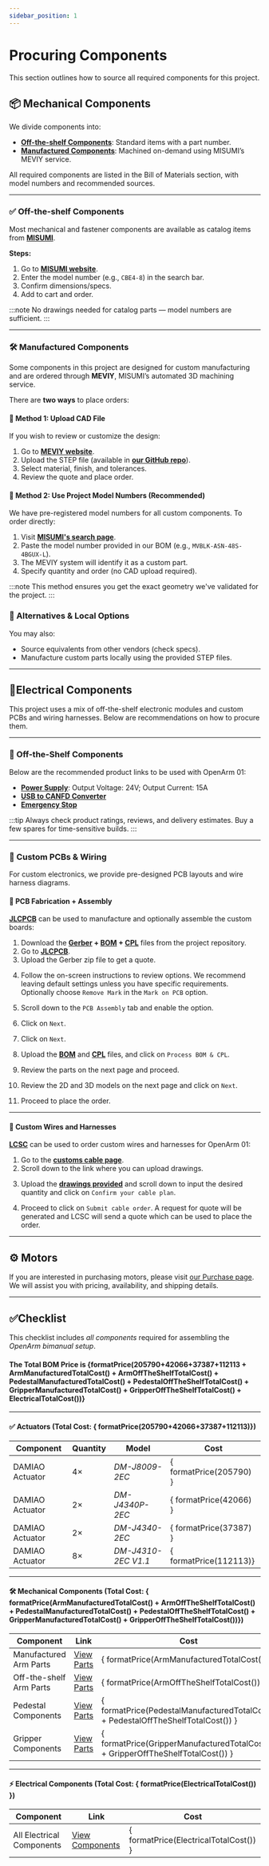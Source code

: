 ```yaml
---
sidebar_position: 1
---
```



# Procuring Components

This section outlines how to source all required components for this project.

## 📦 Mechanical Components

We divide components into:

- [**Off-the-shelf Components**](/hardware/bill-of-materials/arm-off-the-shelf): Standard items with a part number.
- [**Manufactured Components**](/hardware/bill-of-materials/arm-manufactured): Machined on-demand using MISUMI’s MEVIY service.

All required components are listed in the Bill of Materials section, with model numbers and recommended sources.

---

### ✅ Off-the-shelf Components

Most mechanical and fastener components are available as catalog items from **[MISUMI](https://jp.misumi-ec.com/)**.

**Steps:**

1. Go to **[MISUMI website](https://jp.misumi-ec.com/)**.
2. Enter the model number (e.g., `CBE4-8`) in the search bar.
3. Confirm dimensions/specs.
4. Add to cart and order.

:::note
No drawings needed for catalog parts — model numbers are sufficient.
:::

---

### 🛠️ Manufactured Components

Some components in this project are designed for custom manufacturing and are ordered through **MEVIY**, MISUMI’s automated 3D machining service.

There are **two ways** to place orders:

#### 📎 Method 1: Upload CAD File

If you wish to review or customize the design:

1. Go to **[MEVIY website](https://meviy.misumi-ec.com/)**.
2. Upload the STEP file (available in **[our GitHub repo](https://github.com/enactic/openarm_hardware)**).
3. Select material, finish, and tolerances.
4. Review the quote and place order.

#### 🔢 Method 2: Use Project Model Numbers (Recommended)

We have pre-registered model numbers for all custom components. To order directly:

1. Visit **[MISUMI's search page](https://jp.misumi-ec.com/order/part-number/create)**.
2. Paste the model number provided in our BOM (e.g., `MVBLK-ASN-48S-4BGUX-L`).
3. The MEVIY system will identify it as a custom part.
4. Specify quantity and order (no CAD upload required).

<BlockImage src="hardware/bom/procurement/procurement-meviy.png" alt="meviy" width="70%" />

:::note
This method ensures you get the exact geometry we've validated for the project.
:::

### 🔄 Alternatives & Local Options

You may also:

- Source equivalents from other vendors (check specs).
- Manufacture custom parts locally using the provided STEP files.

---

## 🔌Electrical Components

This project uses a mix of off-the-shelf electronic modules and custom PCBs and wiring harnesses.
Below are recommendations on how to procure them.

---

### 🛒 Off-the-Shelf Components

Below are the recommended product links to be used with OpenArm 01:

- **[Power Supply](https://www.aliexpress.com/item/1005004204524395.html)**: Output Voltage: 24V; Output Current: 15A
- **[USB to CANFD Converter](https://a.co/d/hIi0SI1)**
- **[Emergency Stop](https://www.monotaro.com/p/6001/0711/)**

:::tip
Always check product ratings, reviews, and delivery estimates. Buy a few spares for time-sensitive builds.
:::

---

### 🧩 Custom PCBs & Wiring

For custom electronics, we provide pre-designed PCB layouts and wire harness diagrams.

#### 🧾 PCB Fabrication + Assembly

**[JLCPCB](https://jlcpcb.com/)** can be used to manufacture and optionally assemble the custom boards:

1. Download the **[Gerber](/file/hardware/bill-of-materials/electrical/gerber-for-hub.zip) + [BOM](/file/hardware/bill-of-materials/electrical/bom-for-hub.csv) + [CPL](/file/hardware/bill-of-materials/electrical/cpl-for-hub.xlsx)** files from the project repository.
2. Go to **[JLCPCB](https://jlcpcb.com/)**.
3. Upload the Gerber zip file to get a quote.

<BlockImage src="hardware/bom/procurement/jlcpcb-step1.png" alt="jlcpcb-1" width="70%" />

4. Follow the on-screen instructions to review options. We recommend leaving default settings unless you have specific requirements. Optionally choose `Remove Mark` in the `Mark on PCB` option.

<BlockImage src="hardware/bom/procurement/jlcpcb-step2.png" alt="jlcpcb-2" width="70%" />

5. Scroll down to the `PCB Assembly` tab and enable the option.

<BlockImage src="hardware/bom/procurement/jlcpcb-step3.png" alt="jlcpcb-3" width="70%" />

6. Click on `Next`.

<BlockImage src="hardware/bom/procurement/jlcpcb-step4.png" alt="jlcpcb-4" width="30%" />

7. Click on `Next`.

<BlockImage src="hardware/bom/procurement/jlcpcb-step5.png" alt="jlcpcb-5" width="70%" />

8. Upload the **[BOM](/file/hardware/bill-of-materials/electrical/bom-for-hub.csv)** and **[CPL](/file/hardware/bill-of-materials/electrical/cpl-for-hub.xlsx)** files, and click on `Process BOM & CPL`.

<BlockImage src="hardware/bom/procurement/jlcpcb-step6.png" alt="jlcpcb-6" width="70%" />

9. Review the parts on the next page and proceed.

10. Review the 2D and 3D models on the next page and click on `Next`.

<BlockImage src="hardware/bom/procurement/jlcpcb-step7.png" alt="jlcpcb-7" width="70%" />

11. Proceed to place the order.

---

#### 🔌 Custom Wires and Harnesses

**[LCSC](https://lcsc.com/)** can be used to order custom wires and harnesses for OpenArm 01:

1. Go to the **[customs cable page](https://lcsc.com/customcables/quote)**.
2. Scroll down to the link where you can upload drawings.

<BlockImage src="hardware/bom/procurement/lcsc-step1.png" alt="lcsc-1" width="70%" />

3. Upload the **[drawings provided](electrical)** and scroll down to input the desired quantity and click on `Confirm your cable plan`.

<BlockImage src="hardware/bom/procurement/lcsc-step2.png" alt="lcsc-2" width="70%" />
<BlockImage src="hardware/bom/procurement/lcsc-step3.png" alt="lcsc-3" width="70%" />

4. Proceed to click on `Submit cable order`. A request for quote will be generated and LCSC will send a quote which can be used to place the order.

<BlockImage src="hardware/bom/procurement/lcsc-step4.png" alt="lcsc-4" width="70%" />
<BlockImage src="hardware/bom/procurement/lcsc-step5.png" alt="lcsc-5" width="70%" />

---

## ⚙️ Motors

If you are interested in purchasing motors, please visit [our Purchase page](/getting-started/purchase). We will assist you with pricing, availability, and shipping details.

---

## ✅Checklist

This checklist includes *all components* required for assembling the *OpenArm bimanual setup*. 

#### The Total BOM Price is {formatPrice(205790+42066+37387+112113 + ArmManufacturedTotalCost() + ArmOffTheShelfTotalCost() + PedestalManufacturedTotalCost() + PedestalOffTheShelfTotalCost() + GripperManufacturedTotalCost() + GripperOffTheShelfTotalCost() + ElectricalTotalCost())}

---

#### ✅ Actuators (Total Cost: { formatPrice(205790+42066+37387+112113)})

<table>
  <thead>
    <tr>
      <th style={{ textAlign: 'center' }}>Component</th>
      <th style={{ textAlign: 'center' }}>Quantity</th>
      <th style={{ textAlign: 'center' }}>Model</th>
      <th style={{ textAlign: 'center' }}>Cost</th>
    </tr>
  </thead>
  <tbody>
    <tr>
      <td style={{ textAlign: 'center' }}>DAMIAO Actuator</td>
      <td style={{ textAlign: 'center' }}>4×</td>
      <td style={{ textAlign: 'center' }}><em>DM-J8009-2EC</em></td>
      <td style={{ textAlign: 'center' }}>{ formatPrice(205790) }</td>
    </tr>
    <tr>
      <td style={{ textAlign: 'center' }}>DAMIAO Actuator</td>
      <td style={{ textAlign: 'center' }}>2×</td>
      <td style={{ textAlign: 'center' }}><em>DM-J4340P-2EC</em></td>
      <td style={{ textAlign: 'center' }}>{ formatPrice(42066) }</td>
    </tr>
    <tr>
      <td style={{ textAlign: 'center' }}>DAMIAO Actuator</td>
      <td style={{ textAlign: 'center' }}>2×</td>
      <td style={{ textAlign: 'center' }}><em>DM-J4340-2EC</em></td>
      <td style={{ textAlign: 'center' }}>{ formatPrice(37387) }</td>
    </tr>
    <tr>
      <td style={{ textAlign: 'center' }}>DAMIAO Actuator</td>
      <td style={{ textAlign: 'center' }}>8×</td>
      <td style={{ textAlign: 'center' }}><em>DM-J4310-2EC V1.1</em></td>
      <td style={{ textAlign: 'center' }}>{ formatPrice(112113)}</td>
    </tr>
  </tbody>
</table>

---

#### 🛠 Mechanical Components (Total Cost: { formatPrice(ArmManufacturedTotalCost() + ArmOffTheShelfTotalCost() + PedestalManufacturedTotalCost() + PedestalOffTheShelfTotalCost() + GripperManufacturedTotalCost() + GripperOffTheShelfTotalCost())})

<table>
  <thead>
    <tr>
      <th style={{ textAlign: 'center' }}>Component</th>
      <th style={{ textAlign: 'center' }}>Link</th>
      <th style={{ textAlign: 'center' }}>Cost</th>
    </tr>
  </thead>
  <tbody>
    <tr>
      <td style={{ textAlign: 'center' }}>Manufactured Arm Parts</td>
      <td style={{ textAlign: 'center' }}><a href="arm-manufactured">View Parts</a></td>
      <td style={{ textAlign: 'center' }}>{ formatPrice(ArmManufacturedTotalCost()) }</td>
    </tr>
    <tr>
      <td style={{ textAlign: 'center' }}>Off-the-shelf Arm Parts</td>
      <td style={{ textAlign: 'center' }}><a href="arm-off-the-shelf">View Parts</a></td>
      <td style={{ textAlign: 'center' }}>{ formatPrice(ArmOffTheShelfTotalCost()) }</td>
    </tr>
    <tr>
      <td style={{ textAlign: 'center' }}>Pedestal Components</td>
      <td style={{ textAlign: 'center' }}><a href="pedestal">View Parts</a></td>
      <td style={{ textAlign: 'center' }}>{ formatPrice(PedestalManufacturedTotalCost() + PedestalOffTheShelfTotalCost()) }</td>
    </tr>
    <tr>
      <td style={{ textAlign: 'center' }}>Gripper Components</td>
      <td style={{ textAlign: 'center' }}><a href="gripper">View Parts</a></td>
      <td style={{ textAlign: 'center' }}>{ formatPrice(GripperManufacturedTotalCost() + GripperOffTheShelfTotalCost()) }</td>
    </tr>
  </tbody>
</table>

---

#### ⚡ Electrical Components (Total Cost: { formatPrice(ElectricalTotalCost()) })

<table>
  <thead>
    <tr>
      <th style={{ textAlign: 'center' }}>Component</th>
      <th style={{ textAlign: 'center' }}>Link</th>
      <th style={{ textAlign: 'center' }}>Cost</th>
    </tr>
  </thead>
  <tbody>
    <tr>
      <td style={{ textAlign: 'center' }}>All Electrical Components</td>
      <td style={{ textAlign: 'center' }}><a href="electrical">View Components</a></td>
      <td style={{ textAlign: 'center' }}>{ formatPrice(ElectricalTotalCost()) }</td>
    </tr>
  </tbody>
</table>
